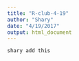 ```yaml
---
title: "R-club-4-19"
author: "Shary"
date: "4/19/2017"
output: html_document
---
```


```r
shary add this
```

